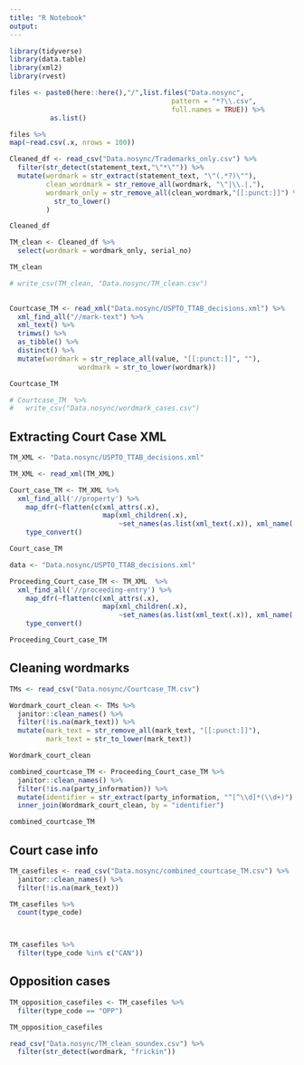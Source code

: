 ```yaml
---
title: "R Notebook"
output: 
---
```


```r
library(tidyverse)
library(data.table)
library(xml2)
library(rvest)
```

```r
files <- paste0(here::here(),"/",list.files("Data.nosync",
                                        pattern = "*?\\.csv",
                                        full.names = TRUE)) %>% 
          as.list()

files %>% 
map(~read.csv(.x, nrows = 100))
```

```r
Cleaned_df <- read_csv("Data.nosync/Trademarks_only.csv") %>% 
  filter(str_detect(statement_text,"\"*\"")) %>% 
  mutate(wordmark = str_extract(statement_text, "\"(.*?)\""),
         clean_wordmark = str_remove_all(wordmark, "\"|\\.|,"),
         wordmark_only = str_remove_all(clean_wordmark,"[[:punct:]]") %>%
           str_to_lower()
         )

Cleaned_df
```


```r
TM_clean <- Cleaned_df %>%
  select(wordmark = wordmark_only, serial_no)

TM_clean 

# write_csv(TM_clean, "Data.nosync/TM_clean.csv")
  
```

```r
Courtcase_TM <- read_xml("Data.nosync/USPTO_TTAB_decisions.xml") %>% 
  xml_find_all("//mark-text") %>% 
  xml_text() %>% 
  trimws() %>%
  as_tibble() %>% 
  distinct() %>% 
  mutate(wordmark = str_replace_all(value, "[[:punct:]]", ""),
                 wordmark = str_to_lower(wordmark))

Courtcase_TM

# Courtcase_TM  %>% 
#   write_csv("Data.nosync/wordmark_cases.csv")
```


## Extracting Court Case XML
```r
TM_XML <- "Data.nosync/USPTO_TTAB_decisions.xml"

TM_XML <- read_xml(TM_XML)

Court_case_TM <- TM_XML %>% 
  xml_find_all('//property') %>% 
    map_dfr(~flatten(c(xml_attrs(.x), 
                       map(xml_children(.x), 
                           ~set_names(as.list(xml_text(.x)), xml_name(.x)))))) %>%
    type_convert()

Court_case_TM 
```


```r
data <- "Data.nosync/USPTO_TTAB_decisions.xml"

Proceeding_Court_case_TM <- TM_XML  %>% 
  xml_find_all('//proceeding-entry') %>% 
    map_dfr(~flatten(c(xml_attrs(.x), 
                       map(xml_children(.x), 
                           ~set_names(as.list(xml_text(.x)), xml_name(.x)))))) %>%
    type_convert()

Proceeding_Court_case_TM 
```


## Cleaning wordmarks
```r
TMs <- read_csv("Data.nosync/Courtcase_TM.csv")

Wordmark_court_clean <- TMs %>% 
  janitor::clean_names() %>% 
  filter(!is.na(mark_text)) %>% 
  mutate(mark_text = str_remove_all(mark_text, "[[:punct:]]"),
         mark_text = str_to_lower(mark_text))

Wordmark_court_clean
```


```r
combined_courtcase_TM <- Proceeding_Court_case_TM %>%
  janitor::clean_names() %>%
  filter(!is.na(party_information)) %>%
  mutate(identifier = str_extract(party_information, "^[^\\d]*(\\d+)") %>% as.numeric()) %>% 
  inner_join(Wordmark_court_clean, by = "identifier")

combined_courtcase_TM 
```

## Court case info
```r
TM_casefiles <- read_csv("Data.nosync/combined_courtcase_TM.csv") %>% 
  janitor::clean_names() %>% 
  filter(!is.na(mark_text))

TM_casefiles %>% 
  count(type_code)



TM_casefiles %>% 
  filter(type_code %in% c("CAN"))
```
## Opposition cases
```r
TM_opposition_casefiles <- TM_casefiles %>% 
  filter(type_code == "OPP")

TM_opposition_casefiles
```

```r
read_csv("Data.nosync/TM_clean_soundex.csv") %>% 
  filter(str_detect(wordmark, "frickin"))
```

